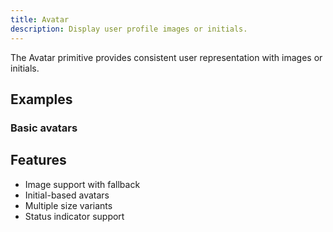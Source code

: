 ```yaml
---
title: Avatar
description: Display user profile images or initials.
---
```


The Avatar primitive provides consistent user representation with images or initials.

## Examples

### Basic avatars

<Preview path="primitives-avatar" />

## Features

- Image support with fallback
- Initial-based avatars
- Multiple size variants
- Status indicator support

